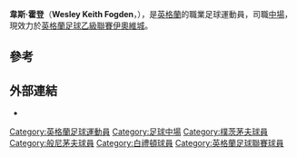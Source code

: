 {{Infobox football biography
| name        = 韋斯·霍登
| image       =
| caption     =
| fullname    = Wes Keith Fogden<ref>{{cite web|url=http://www.findmypast.co.uk/birth-indexes-search-start.action|title=Search 1837 to 2006 – Birth, Marriage and Death indexes|accessdate=4 October 2011|publisher=FindMyPast.com|archive-date=2010-08-12|archive-url=https://web.archive.org/web/20100812040506/http://www.findmypast.co.uk/birth-indexes-search-start.action|dead-url=no}}</ref>
| birth_date  = {{birth date and age|df=yes|1988|4|12}}
| birth_place = [[英格蘭|英格蘭]][[白禮頓|白禮頓]]
| height      = {{height|ft=5|in=9}}
| position    = [[中場|中場]]
| currentclub = [[伊奧維城足球會|伊奧維城]]
| clubnumber  =
| youthyears1 = 2004–2006 | youthclubs1 = [[白禮頓足球會|白禮頓]]
| years1      = 2006–2008 | clubs1 = [[白禮頓足球會|白禮頓]] | caps1 = 3   | goals1 = 0
| years2      = 2007      | clubs2 = → [[多爾切斯特足球會|道徹斯特]] (外借)      | caps2 = 10  | goals2 = 2
| years3      = 2007      | clubs3 = → [[博格諾里吉斯足球會|博格諾里吉斯]] (外借)  | caps3 = 5   | goals3 = 0
| years4      = 2008      | clubs4 = → [[多爾切斯特足球會|道徹斯特]] (外借)      | caps4 = 5   | goals4 = 0
| years5      = 2008–2009 | clubs5 = [[多爾切斯特足球會|道徹斯特]]               | caps5 = 21  | goals5 = 4
| years6      = 2009–2011 | clubs6 = [[哈雲特與禾達路維足球會|哈雲特與禾達路維]] | caps6 = 105 | goals6 = 29
| years7      = 2011–2014 | clubs7 = [[般尼茅夫足球會|般尼茅夫]]                     | caps7 = 53  | goals7 = 4
| years8      = 2014–2015    | clubs8 = [[樸茨茅夫足球會|樸茨茅夫]]                         | caps8 = 28   | goals8 = 2
| years9      = 2015–    | clubs9 = [[伊奧維城足球會|伊奧維城]]            | caps9 = 0    | goals9 = 0
| club-update = 12:28, 17 July 2015 (UTC)
}}
'''韋斯·霍登'''（'''Wesley Keith Fogden'''，{{bd|1988年|4月12日|}}），是[[英格蘭|英格蘭]]的職業足球運動員，司職[[中場|中場]]，現效力於[[英格蘭足球乙級聯賽|英格蘭足球乙級聯賽]][[伊奧維城足球會|伊奧維城]]。

==參考==
{{reflist|2}}

==外部連結==
*{{soccerbase|43977|name=韋斯·霍登}}

{{DEFAULTSORT:Fogden, Wes}}
[[Category:英格蘭足球運動員|Category:英格蘭足球運動員]]
[[Category:足球中場|Category:足球中場]]
[[Category:樸茨茅夫球員|Category:樸茨茅夫球員]]
[[Category:般尼茅夫球員|Category:般尼茅夫球員]]
[[Category:白禮頓球員|Category:白禮頓球員]]
[[Category:英格蘭足球聯賽球員|Category:英格蘭足球聯賽球員]]